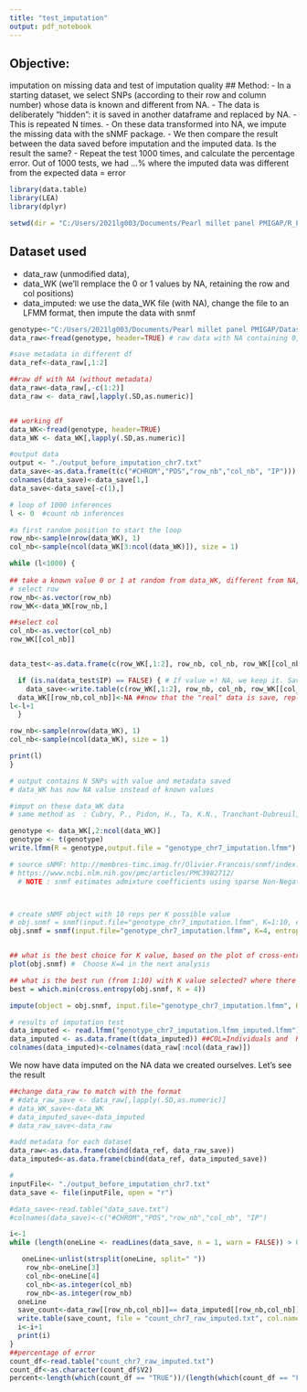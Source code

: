 ```yaml
---
title: "test_imputation"
output: pdf_notebook
---
```

## Objective: 
imputation on missing data and test of imputation quality
## Method: 
- In a starting dataset, we select SNPs (according to their row and column number) whose data is known and different from NA.
- The data is deliberately "hidden": it is saved in another dataframe and replaced by NA. 
- This is repeated N times. 
- On these data transformed into NA, we impute the missing data with the sNMF package. 
- We then compare the result between the data saved before imputation and the imputed data. Is the result the same? 
- Repeat the test 1000 times, and calculate the percentage error. Out of 1000 tests, we had ...% where the imputed data was different from the expected data = error

```r
library(data.table)
library(LEA)
library(dplyr)

setwd(dir = "C:/Users/2021lg003/Documents/Pearl millet panel PMIGAP/R_PMIGAP/test_imputation")
```
## Dataset used
- data_raw (unmodified data), 
- data_WK (we'll remplace the 0 or 1 values by NA, retaining the row and col positions)
- data_imputed: we use the data_WK file (with NA), change the file to an LFMM format, then impute the data with snmf
```r
genotype<-"C:/Users/2021lg003/Documents/Pearl millet panel PMIGAP/Dataset/dataset_chr_association_binaireVCF/chr7_association.txt"
data_raw<-fread(genotype, header=TRUE) # raw data with NA containing 0, 1 and ., COL = #CHROM/POS/206 individuals, ROW = SNP Position 

#save metadata in different df
data_ref<-data_raw[,1:2]

##raw df with NA (without metadata)
data_raw<-data_raw[,-c(1:2)]
data_raw <- data_raw[,lapply(.SD,as.numeric)]


## working df 
data_WK<-fread(genotype, header=TRUE)
data_WK <- data_WK[,lapply(.SD,as.numeric)]

#output data 
output <- "./output_before_imputation_chr7.txt"
data_save<-as.data.frame(t(c("#CHROM","POS","row_nb","col_nb", "IP")))
colnames(data_save)<-data_save[1,]
data_save<-data_save[-c(1),]


```


```r
# loop of 1000 inferences 
l <- 0  #count nb inferences

#a first random position to start the loop 
row_nb<-sample(nrow(data_WK), 1)
col_nb<-sample(ncol(data_WK[3:ncol(data_WK)]), size = 1)

while (l<1000) { 
  
## take a known value 0 or 1 at random from data_WK, different from NA, by selecting its row and col
# select row
row_nb<-as.vector(row_nb)
row_WK<-data_WK[row_nb,]  

##select col
col_nb<-as.vector(col_nb)
row_WK[[col_nb]] 


data_test<-as.data.frame(c(row_WK[,1:2], row_nb, col_nb, row_WK[[col_nb]]), col.names = c("#CHROM","POS","row_nb","col_nb", "IP")) ##data_test = pick 1 SNP and save metadata, col, row and value

  if (is.na(data_test$IP) == FALSE) { # If value =! NA, we keep it. Save the value in a new dataset data_save
    data_save<-write.table(c(row_WK[,1:2], row_nb, col_nb, row_WK[[col_nb]]), file = output, row.names = F, col.names = F, append = TRUE) 
  data_WK[[row_nb,col_nb]]<-NA ##now that the "real" data is save, replace it by NA 
l<-l+1
  } 

row_nb<-sample(nrow(data_WK), 1)
col_nb<-sample(ncol(data_WK), size = 1)

print(l)
}

# output contains N SNPs with value and metadata saved
# data_WK has now NA value instead of known values
```


```r
#imput on these data_WK data 
# same method as  : Cubry, P., Pidon, H., Ta, K.N., Tranchant-Dubreuil, C., Thuillet, A.-C., Holzinger, M., Adam, H., Kam, H., Chrestin, H., Ghesquiere, A., Francois, O., Sabot, F., Vigouroux, Y., Albar, L., Jouannic, S., 2020. Genome Wide Association Study Pinpoints Key Agronomic QTLs in African RiceOryza glaberrima. Rice 13, 66. https://doi.org/10.1186/s12284-020-00424-1

genotype <- data_WK[,2:ncol(data_WK)]
genotype <- t(genotype)
write.lfmm(R = genotype,output.file = "genotype_chr7_imputation.lfmm")

# source sNMF: http://membres-timc.imag.fr/Olivier.Francois/snmf/index.htm
# https://www.ncbi.nlm.nih.gov/pmc/articles/PMC3982712/
  # NOTE : snmf estimates admixture coefficients using sparse Non-Negative Matrix Factorization algorithms, and provide STRUCTURE-like outputs.  https://www.rdocumentation.org/packages/LEA/versions/1.4.0/topics/snmf



# create sNMF object with 10 reps per K possible value
# obj.snmf = snmf(input.file="genotype_chr7_imputation.lfmm", K=1:10, entropy=T, ploidy = 1, project="new", rep=10)
obj.snmf = snmf(input.file="genotype_chr7_imputation.lfmm", K=4, entropy=T, ploidy = 1, project="new", rep=10)


## what is the best choice for K value, based on the plot of cross-entropy ?
plot(obj.snmf) #  Choose K=4 in the next analysis

## what is the best run (from 1:10) with K value selected? where there is the minimal cross entropy
best = which.min(cross.entropy(obj.snmf, K = 4))

impute(object = obj.snmf, input.file="genotype_chr7_imputation.lfmm", K = 4, run = best)

# results of imputation test 
data_imputed <- read.lfmm("genotype_chr7_imputation.lfmm_imputed.lfmm")
data_imputed <- as.data.frame(t(data_imputed)) ##COL=Individuals and  ROW==SNPs
colnames(data_imputed)<-colnames(data_raw[:ncol(data_raw)]) 


```


 We now have data imputed on the NA data we created ourselves. Let's see the result




```r
##change data_raw to match with the format  
# #data_raw_save <- data_raw[,lapply(.SD,as.numeric)]
# data_WK_save<-data_WK
# data_imputed_save<-data_imputed
# data_raw_save<-data_raw

#add metadata for each dataset 
data_raw<-as.data.frame(cbind(data_ref, data_raw_save))
data_imputed<-as.data.frame(cbind(data_ref, data_imputed_save))

```


```r
# 
inputFile<- "./output_before_imputation_chr7.txt"
data_save <- file(inputFile, open = "r")

#data_save<-read.table("data_save.txt")
#colnames(data_save)<-c("#CHROM","POS","row_nb","col_nb", "IP")

i<-1
while (length(oneLine <- readLines(data_save, n = 1, warn = FALSE)) > 0) {

   oneLine<-unlist(strsplit(oneLine, split=" "))
    row_nb<-oneLine[3]
    col_nb<-oneLine[4]
    col_nb<-as.integer(col_nb)
    row_nb<-as.integer(row_nb)
  oneLine
  save_count<-data_raw[[row_nb,col_nb]]== data_imputed[[row_nb,col_nb]]
  write.table(save_count, file = "count_chr7_raw_imputed.txt", col.names = F, append = TRUE)
  i<-i+1
  print(i)
}
##percentage of error 
count_df<-read.table("count_chr7_raw_imputed.txt")
count_df<-as.character(count_df$V2)
percent<-length(which(count_df == "TRUE"))/(length(which(count_df == "FALSE"))+length(which(count_df == "TRUE")))
  

```

